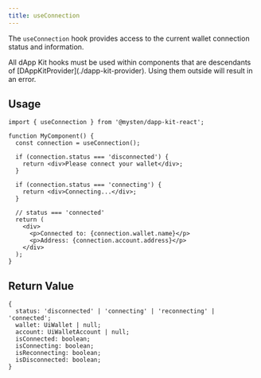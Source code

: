 ```yaml
---
title: useConnection
---
```


The `useConnection` hook provides access to the current wallet connection status and information.

<Callout type="warn">
    All dApp Kit hooks must be used within components that are descendants of [DAppKitProvider](./dapp-kit-provider). Using them outside will result in an error.
</Callout>

## Usage

```tsx
import { useConnection } from '@mysten/dapp-kit-react';

function MyComponent() {
  const connection = useConnection();
  
  if (connection.status === 'disconnected') {
    return <div>Please connect your wallet</div>;
  }
  
  if (connection.status === 'connecting') {
    return <div>Connecting...</div>;
  }
  
  // status === 'connected'
  return (
    <div>
      <p>Connected to: {connection.wallet.name}</p>
      <p>Address: {connection.account.address}</p>
    </div>
  );
}
```

## Return Value

```tsx
{
  status: 'disconnected' | 'connecting' | 'reconnecting' | 'connected';
  wallet: UiWallet | null;
  account: UiWalletAccount | null;
  isConnected: boolean;
  isConnecting: boolean;
  isReconnecting: boolean;
  isDisconnected: boolean;
}
```